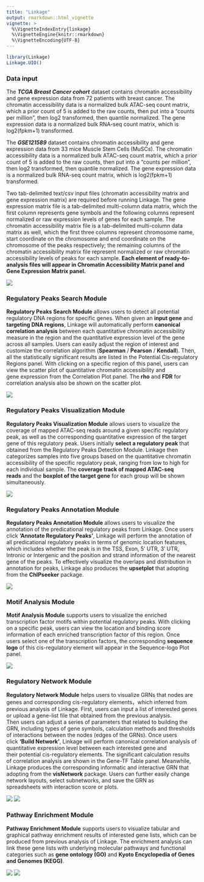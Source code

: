 ```yaml
---
title: "Linkage"
output: rmarkdown::html_vignette
vignette: >
  %\VignetteIndexEntry{linkage}
  %\VignetteEngine{knitr::rmarkdown}
  %\VignetteEncoding{UTF-8}
---
```


``` r
library(Linkage)
Linkage.UIO()
```

### **Data input**

::: {align="justify"}
The ***TCGA Breast Cancer cohort*** dataset contains chromatin accessibility and gene expression data from 72 patients with breast cancer. The chromatin accessibility data is a normalized bulk ATAC-seq count matrix, which a prior count of 5 is added to the raw counts, then put into a "counts per million", then log2 transformed, then quantile normalized. The gene expression data is a normalized bulk RNA-seq count matrix, which is log2(fpkm+1) transformed.
:::

::: {align="justify"}
The ***GSE121589*** dataset contains chromatin accessibility and gene expression data from 33 mice Muscle Stem Cells (MuSCs). The chromatin accessibility data is a normalized bulk ATAC-seq count matrix, which a prior count of 5 is added to the raw counts, then put into a "counts per million", then log2 transformed, then quantile normalized. The gene expression data is a normalized bulk RNA-seq count matrix, which is log2(fpkm+1) transformed.
:::

::: {align="justify"}
Two tab-delimited text/csv input files (chromatin accessibility matrix and gene expression matrix) are required before running Linkage. The gene expression matrix file is a tab-delimited multi-column data matrix, which the first column represents gene symbols and the following columns represent normalized or raw expression levels of genes for each sample. The chromatin accessibility matrix file is a tab-delimited multi-column data matrix as well, which the first three columns represent chromosome name, start coordinate on the chromosome and end coordinate on the chromosome of the peaks respectively; the remaining columns of the chromatin accessibility matrix file represent normalized or raw chromatin accessibility levels of peaks for each sample. **Each element of ready-to-analysis files will appear in Chromatin Accessibility Matrix panel and Gene Expression Matrix panel.**
:::

![](../man/figures/data.png)

### **Regulatory Peaks Search Module**

::: {align="justify"}
**Regulatory Peaks Search Module** allows users to detect all potential regulatory DNA regions for specific genes. When given an **input gene** and **targeting DNA regions**, Linkage will automatically perform **canonical correlation analysis** between each quantitative chromatin accessibility measure in the region and the quantitative expression level of the gene across all samples. Users can easily adjust the region of interest and customize the correlation algorithm (**Spearman** / **Pearson** / **Kendall**). Then, all the statistically significant results are listed in the Potential Cis-regulatory Regions panel. With clicking on a specific region of this panel, users can view the scatter plot of quantitative chromatin accessibility and gene expression from the Correlation Plot panel. The **rho** and **FDR** for correlation analysis also be shown on the scatter plot.
:::

![](../man/figures/model_1.png)

### **Regulatory Peaks Visualization Module**

::: {align="justify"}
**Regulatory Peaks Visualization Module** allows users to visualize the coverage of mapped ATAC-seq reads around a given specific regulatory peak, as well as the corresponding quantitative expression of the target gene of this regulatory peak. Users initially **select a regulatory peak** that obtained from the Regulatory Peaks Detection Module. Linkage then categorizes samples into five groups based on the quantitative chromatin accessibility of the specific regulatory peak, ranging from low to high for each individual sample. The **coverage track of mapped ATAC-seq reads** and the **boxplot of the target gene** for each group will be shown simultaneously.
:::

![](../man/figures/model_2.png)

### **Regulatory Peaks Annotation Module**

::: {align="justify"}
**Regulatory Peaks Annotation Module** allows users to visualize the annotation of the predicational regulatory peaks from Linkage. Once users click **'Annotate Regulatory Peaks'**, Linkage will perform the annotation of all predicational regulatory peaks in terms of genomic location features, which includes whether the peak is in the TSS, Exon, 5' UTR, 3' UTR, Intronic or Intergenic and the position and strand information of the nearest gene of the peaks. To effectively visualize the overlaps and distribution in annotation for peaks, Linkage also produces the **upsetplot** that adopting from the **ChIPseeker** package.
:::

![](../man/figures/model_3.png)

### **Motif Analysis Module**

::: {align="justify"}
**Motif Analysis Module** supports users to visualize the enriched transcription factor motifs within potential regulatory peaks. With clicking on a specific peak, users can view the location and binding score information of each enriched transcription factor of this region. Once users select one of the transcription factors, the corresponding **sequence logo** of this cis-regulatory element will appear in the Sequence-logo Plot panel.
:::

![](../man/figures/model_4.png)

### **Regulatory Network Module**

::: {align="justify"}
**Regulatory Network Module** helps users to visualize GRNs that nodes are genes and corresponding cis-regulatory elements，which inferred from previous analysis of Linkage. First, users can input a list of interested genes or upload a gene-list file that obtained from the previous analysis. Then users can adjust a series of parameters that related to building the GRN, including types of gene symbols, calculation methods and thresholds of interactions between the nodes (edges of the GRNs). Once users click **'Build Network'**, Linkage will perform canonical correlation analysis of quantitative expression level between each interested gene and their potential cis-regulatory elements. The significant calculation results of correlation analysis are shown in the Gene-TF Table panel. Meanwhile, Linkage produces the corresponding informatic and interactive GRN that adopting from the **visNetwork** package. Users can further easily change network layouts, select subnetworks, and save the GRN as spreadsheets with interaction score or plots.
:::

![](../man/figures/model_5_1.png) ![](../man/figures/model_5_2.png)

### **Pathway Enrichment Module**

::: {align="justify"}
**Pathway Enrichment Module** supports users to visualize tabular and graphical pathway enrichment results of interested gene lists, which can be produced from previous analysis of Linkage. The enrichment analysis can link these gene lists with underlying molecular pathways and functional categories such as **gene ontology (GO)** and **Kyoto Encyclopedia of Genes and Genomes (KEGG)**.
:::

![](../man/figures/model_6_1.png) ![](../man/figures/model_6_2.png)
